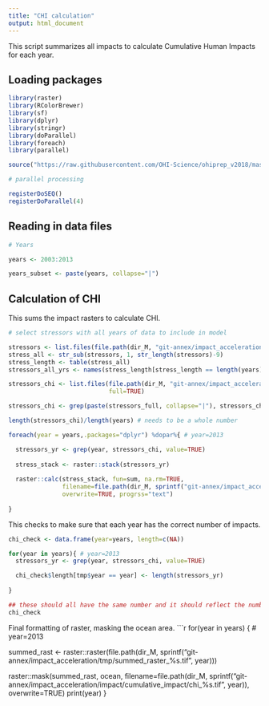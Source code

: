 ```yaml
---
title: "CHI calculation"
output: html_document
---
```


This script summarizes all impacts to calculate Cumulative Human Impacts for each year.


## Loading packages

```r

library(raster)
library(RColorBrewer)
library(sf)
library(dplyr)
library(stringr)
library(doParallel)
library(foreach)
library(parallel)

source("https://raw.githubusercontent.com/OHI-Science/ohiprep_v2018/master/src/R/spatial_common.R")

# parallel processing

registerDoSEQ()
registerDoParallel(4)

```

## Reading in data files
```r

# Years

years <- 2003:2013

years_subset <- paste(years, collapse="|")

```


## Calculation of CHI
This sums the impact rasters to calculate CHI.
```r

# select stressors with all years of data to include in model

stressors <- list.files(file.path(dir_M, "git-annex/impact_acceleration/impact/stressor_impact"))
stress_all <- str_sub(stressors, 1, str_length(stressors)-9)
stress_length <- table(stress_all)
stressors_all_yrs <- names(stress_length[stress_length == length(years)])

stressors_chi <- list.files(file.path(dir_M, "git-annex/impact_acceleration/impact/stressor_impact"),
                            full=TRUE)

stressors_chi <- grep(paste(stressors_full, collapse="|"), stressors_chi, value=TRUE)

length(stressors_chi)/length(years) # needs to be a whole number

foreach(year = years,.packages="dplyr") %dopar%{ # year=2013

  stressors_yr <- grep(year, stressors_chi, value=TRUE)
  
  stress_stack <- raster::stack(stressors_yr)
  
  raster::calc(stress_stack, fun=sum, na.rm=TRUE,
               filename=file.path(dir_M, sprintf("git-annex/impact_acceleration/tmp/summed_raster_%s.tif", year)), 
               overwrite=TRUE, progrss="text")
  
}


```

This checks to make sure that each year has the correct number of impacts.
```r

chi_check <- data.frame(year=years, length=c(NA))

for(year in years){ # year=2013
  stressors_yr <- grep(year, stressors_chi, value=TRUE)

  chi_check$length[tmp$year == year] <- length(stressors_yr)
 
}

## these should all have the same number and it should reflect the number of stressors
chi_check
```


Final formatting of raster, masking the ocean area.
```r

for(year in years) { # year=2013

  summed_rast <- raster::raster(file.path(dir_M, sprintf("git-annex/impact_acceleration/tmp/summed_raster_%s.tif", year)))

  raster::mask(summed_rast, ocean,
                  filename=file.path(dir_M, sprintf("git-annex/impact_acceleration/impact/cumulative_impact/chi_%s.tif", year)),
                  overwrite=TRUE)
  print(year)
}

